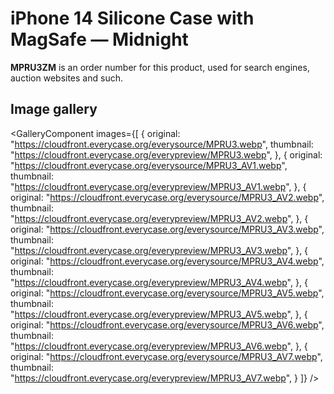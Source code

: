 
# iPhone 14 Silicone Case with MagSafe — Midnight

<Callout type='info' emoji='👉🏻'>**MPRU3ZM** is an order number for this product, used for search engines, auction websites and such.</Callout>

## Image gallery

<GalleryComponent
    images={[
      {
        original: "https://cloudfront.everycase.org/everysource/MPRU3.webp",
        thumbnail: "https://cloudfront.everycase.org/everypreview/MPRU3.webp",
      },
      {
        original: "https://cloudfront.everycase.org/everysource/MPRU3_AV1.webp",
        thumbnail: "https://cloudfront.everycase.org/everypreview/MPRU3_AV1.webp",
      },
      {
        original: "https://cloudfront.everycase.org/everysource/MPRU3_AV2.webp",
        thumbnail: "https://cloudfront.everycase.org/everypreview/MPRU3_AV2.webp",
      },
      {
        original: "https://cloudfront.everycase.org/everysource/MPRU3_AV3.webp",
        thumbnail: "https://cloudfront.everycase.org/everypreview/MPRU3_AV3.webp",
      },
      {
        original: "https://cloudfront.everycase.org/everysource/MPRU3_AV4.webp",
        thumbnail: "https://cloudfront.everycase.org/everypreview/MPRU3_AV4.webp",
      },
      {
        original: "https://cloudfront.everycase.org/everysource/MPRU3_AV5.webp",
        thumbnail: "https://cloudfront.everycase.org/everypreview/MPRU3_AV5.webp",
      },
      {
        original: "https://cloudfront.everycase.org/everysource/MPRU3_AV6.webp",
        thumbnail: "https://cloudfront.everycase.org/everypreview/MPRU3_AV6.webp",
      },
      {
        original: "https://cloudfront.everycase.org/everysource/MPRU3_AV7.webp",
        thumbnail: "https://cloudfront.everycase.org/everypreview/MPRU3_AV7.webp",
      }
    ]}
  />

